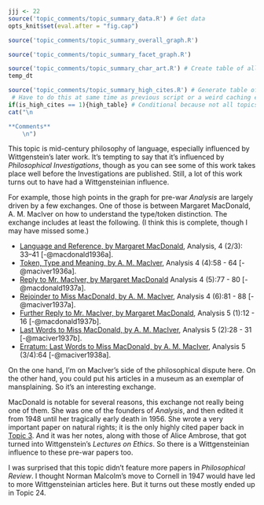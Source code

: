 ```r
jjj <- 22
source('topic_comments/topic_summary_data.R') # Get data
opts_knit$set(eval.after = "fig.cap")
```

```r
source('topic_comments/topic_summary_overall_graph.R')
```

```r
source('topic_comments/topic_summary_facet_graph.R')
```

```r
source('topic_comments/topic_summary_char_art.R') # Create table of all articles in topic
temp_dt
```

```r
source('topic_comments/topic_summary_high_cites.R') # Generate table of highly cited articles. 
 # Have to do this at same time as previous script or a weird caching error occurs.
if(is_high_cites == 1){high_table} # Conditional because not all topics have high cites
cat("\n

**Comments**
	\n")
```

This topic is mid-century philosophy of language, especially influenced by Wittgenstein's later work. It's tempting to say that it's influenced by _Philosophical Investigations_, though as you can see some of this work takes place well before the Investigations are published. Still, a lot of this work turns out to have had a Wittgensteinian influence. 

For example, those high points in the graph for pre-war _Analysis_ are largely driven by a few exchanges. One of those is between Margaret MacDonald, A. M. MacIver on how to understand the type/token distinction. The exchange includes at least the following. (I think this is complete, though I may have missed some.)

- [Language and Reference, by Margaret MacDonald](https://academic-oup-com./analysis/article/4/2-3/33/175389), Analysis, 4 (2/3): 33–41 [-@macdonald1936a].
- [Token, Type and Meaning, by A. M. MacIver](https://philpapers.org/rec/MACTTA-2), Analysis 4 (4):58 - 64 [-@maciver1936a].
- [Reply to Mr. MacIver, by Margaret MacDonald](https://philpapers.org/rec/MACRTM-4) Analysis 4 (5):77 - 80 [-@macdonald1937a].
- [Rejoinder to Miss MacDonald, by A. M. MacIver](https://philpapers.org/rec/MACRTM-3), Analysis 4 (6):81 - 88 [-@maciver1937a].
- [Further Reply to Mr. MacIver, by Margaret MacDonald](https://philpapers.org/rec/MACFRT-2), Analysis 5 (1):12 - 16 [-@macdonald1937b].
- [Last Words to Miss MacDonald, by A. M. MacIver](https://philpapers.org/rec/MACLWT), Analysis 5 (2):28 - 31 [-@maciver1937b].
- [Erratum: Last Words to Miss MacDonald, by A. M. MacIver](https://philpapers.org/rec/MACELW),  Analysis 5 (3/4):64 [-@maciver1938a].

On the one hand, I'm on MacIver's side of the philosophical dispute here. On the other hand, you could put his articles in a museum as an exemplar of mansplaining. So it's an interesting exchange.

MacDonald is notable for several reasons, this exchange not really being one of them. She was one of the founders of _Analysis_, and then edited it from 1948 until her tragically early death in 1956. She wrote a very important paper on natural rights; it is the only highly cited paper back in [Topic 3](#topic03). And it was her notes, along with those of Alice Ambrose, that got turned into Wittgenstein's _Lectures on Ethics_. So there is a Wittgensteinian influence to these pre-war papers too.

I was surprised that this topic didn't feature more papers in _Philosophical Review_. I thought Norman Malcolm's move to Cornell in 1947 would have led to more Wittgensteinian articles here. But it turns out these mostly ended up in Topic 24.